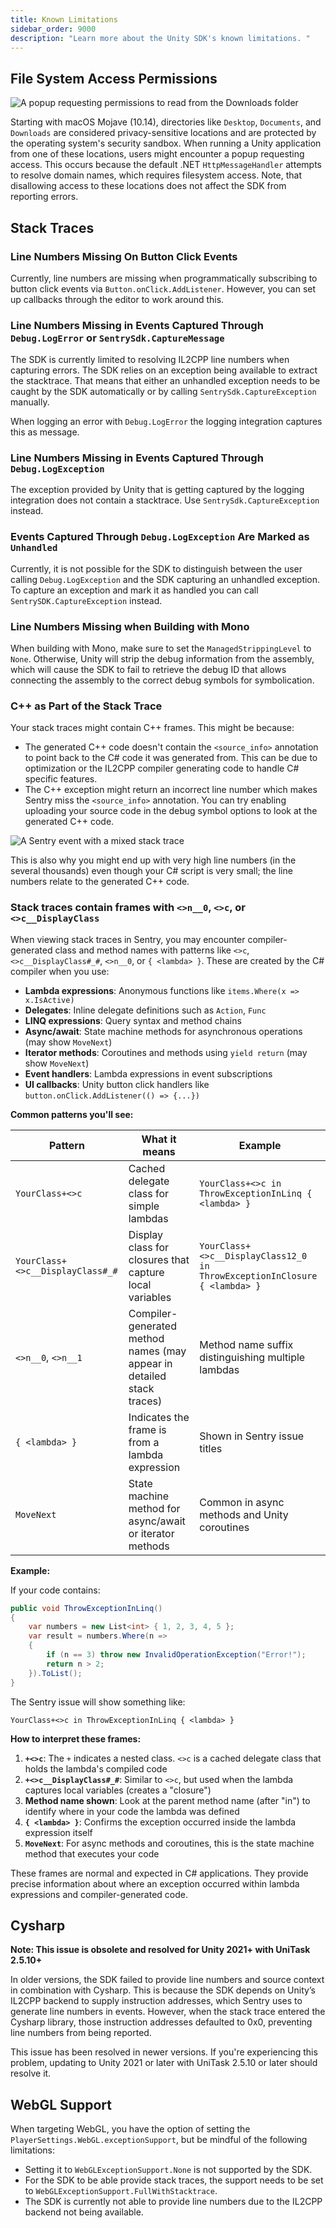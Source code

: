 ```yaml
---
title: Known Limitations
sidebar_order: 9000
description: "Learn more about the Unity SDK's known limitations. "
---
```


## File System Access Permissions

![A popup requesting permissions to read from the `Downloads` folder](./img/unity-file-system-access-permissions.png)

Starting with macOS Mojave (10.14), directories like `Desktop`, `Documents`, and `Downloads` are considered privacy-sensitive locations and are protected by the operating system's security sandbox. When running a Unity application from one of these locations, users might encounter a popup requesting access. This occurs because the default .NET `HttpMessageHandler` attempts to resolve domain names, which requires filesystem access. Note, that disallowing access to these locations does not affect the SDK from reporting errors.

## Stack Traces

### Line Numbers Missing On Button Click Events

Currently, line numbers are missing when programmatically subscribing to button click events via `Button.onClick.AddListener`. However, you can set up callbacks through the editor to work around this.

### Line Numbers Missing in Events Captured Through `Debug.LogError` or `SentrySdk.CaptureMessage`

The SDK is currently limited to resolving IL2CPP line numbers when capturing errors. The SDK relies on an exception being available to extract the stacktrace. That means that either an unhandled exception needs to be caught by the SDK automatically or by calling `SentrySdk.CaptureException` manually.

When logging an error with `Debug.LogError` the logging integration captures this as message.

### Line Numbers Missing in Events Captured Through `Debug.LogException`

The exception provided by Unity that is getting captured by the logging integration does not contain a stacktrace. Use `SentrySdk.CaptureException` instead.

### Events Captured Through `Debug.LogException` Are Marked as `Unhandled`

Currently, it is not possible for the SDK to distinguish between the user calling `Debug.LogException` and the SDK capturing an unhandled exception. To capture an exception and mark it as handled you can call `SentrySDK.CaptureException` instead.

### Line Numbers Missing when Building with Mono

When building with Mono, make sure to set the `ManagedStrippingLevel` to `None`. Otherwise, Unity will strip the debug information from the assembly, which will cause the SDK to fail to retrieve the debug ID that allows connecting the assembly to the correct debug symbols for symbolication.

### C++ as Part of the Stack Trace

Your stack traces might contain C++ frames. This might be because:

- The generated C++ code doesn't contain the `<source_info>` annotation to point back to the C# code it was generated from. This can be due to optimization or the IL2CPP compiler generating code to handle C# specific features.
- The C++ exception might return an incorrect line number which makes Sentry miss the `<source_info>` annotation. You can try enabling uploading your source code in the debug symbol options to look at the generated C++ code.

![A Sentry event with a mixed stack trace](./img/unity-cpp-stacktrace.jpg)

This is also why you might end up with very high line numbers (in the several thousands) even though your C# script is very small; the line numbers relate to the generated C++ code.

### Stack traces contain frames with `<>n__0`, `<>c`, or `<>c__DisplayClass`

When viewing stack traces in Sentry, you may encounter compiler-generated class and method names with patterns like `<>c`, `<>c__DisplayClass#_#`, `<>n__0`, or `{ <lambda> }`. These are created by the C# compiler when you use:

- **Lambda expressions**: Anonymous functions like `items.Where(x => x.IsActive)`
- **Delegates**: Inline delegate definitions such as `Action`, `Func`
- **LINQ expressions**: Query syntax and method chains
- **Async/await**: State machine methods for asynchronous operations (may show `MoveNext`)
- **Iterator methods**: Coroutines and methods using `yield return` (may show `MoveNext`)
- **Event handlers**: Lambda expressions in event subscriptions
- **UI callbacks**: Unity button click handlers like `button.onClick.AddListener(() => {...})`

**Common patterns you'll see:**

| Pattern | What it means | Example |
|---------|---------------|---------|
| `YourClass+<>c` | Cached delegate class for simple lambdas | `YourClass+<>c in ThrowExceptionInLinq { <lambda> }` |
| `YourClass+<>c__DisplayClass#_#` | Display class for closures that capture local variables | `YourClass+<>c__DisplayClass12_0 in ThrowExceptionInClosure { <lambda> }` |
| `<>n__0`, `<>n__1` | Compiler-generated method names (may appear in detailed stack traces) | Method name suffix distinguishing multiple lambdas |
| `{ <lambda> }` | Indicates the frame is from a lambda expression | Shown in Sentry issue titles |
| `MoveNext` | State machine method for async/await or iterator methods | Common in async methods and Unity coroutines |

**Example:**

If your code contains:
```csharp
public void ThrowExceptionInLinq()
{
    var numbers = new List<int> { 1, 2, 3, 4, 5 };
    var result = numbers.Where(n =>
    {
        if (n == 3) throw new InvalidOperationException("Error!");
        return n > 2;
    }).ToList();
}
```

The Sentry issue will show something like:
```
YourClass+<>c in ThrowExceptionInLinq { <lambda> }
```

**How to interpret these frames:**

1. **`+<>c`**: The `+` indicates a nested class. `<>c` is a cached delegate class that holds the lambda's compiled code
2. **`+<>c__DisplayClass#_#`**: Similar to `<>c`, but used when the lambda captures local variables (creates a "closure")
3. **Method name shown**: Look at the parent method name (after "in") to identify where in your code the lambda was defined
4. **`{ <lambda> }`**: Confirms the exception occurred inside the lambda expression itself
5. **`MoveNext`**: For async methods and coroutines, this is the state machine method that executes your code

These frames are normal and expected in C# applications. They provide precise information about where an exception occurred within lambda expressions and compiler-generated code.

## Cysharp

**Note: This issue is obsolete and resolved for Unity 2021+ with UniTask 2.5.10+**

In older versions, the SDK failed to provide line numbers and source context in combination with Cysharp. This is because the SDK depends on Unity’s IL2CPP backend to supply instruction addresses, which Sentry uses to generate line numbers in events. However, when the stack trace entered the Cysharp library, those instruction addresses defaulted to 0x0, preventing line numbers from being reported.

This issue has been resolved in newer versions. If you're experiencing this problem, updating to Unity 2021 or later with UniTask 2.5.10 or later should resolve it.

## WebGL Support

When targeting WebGL, you have the option of setting the `PlayerSettings.WebGL.exceptionSupport`, but be mindful of the following limitations:

- Setting it to `WebGLExceptionSupport.None` is not supported by the SDK.
- For the SDK to be able provide stack traces, the support needs to be set to `WebGLExceptionSupport.FullWithStacktrace`.
- The SDK is currently not able to provide line numbers due to the IL2CPP backend not being available.
